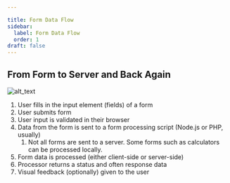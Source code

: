```yaml
---

title: Form Data Flow
sidebar:
  label: Form Data Flow
  order: 1
draft: false
---
```


## From Form to Server and Back Again

![alt_text](/assets/lessons/m2-forms-data-flow.png 'image_tooltip')

1. User fills in the input element (fields) of a form
2. User submits form
3. User input is validated in their browser
4. Data from the form is sent to a form processing script (Node.js or PHP, usually)
   1. Not all forms are sent to a server. Some forms such as calculators can be processed locally.
5. Form data is processed (either client-side or server-side)
6. Processor returns a status and often response data
7. Visual feedback (optionally) given to the user
